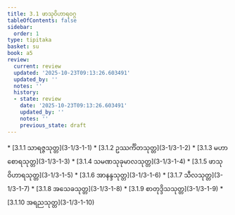 ```yaml
---
title: 3.1 ဖာသုဝိဟာရဝဂ္ဂ
tableOfContents: false
sidebar:
  order: 1
type: tipitaka
basket: su
book: a5
review:
  current: review
  updated: '2025-10-23T09:13:26.603491'
  updated_by: ''
  notes: ''
  history:
  - state: review
    date: '2025-10-23T09:13:26.603491'
    updated_by: ''
    notes: ''
    previous_state: draft
---
```



<ReviewStatus review={frontmatter.review} showDetails={true} />

<HypothesisAnnotation frontmatter={frontmatter} />

<DynamicBreadcrumb />



<TableOfContents book="a5" section="3.1">
* [3.1.1 သာရဇ္ဇသုတ္တ](3-1/3-1-1)
* [3.1.2 ဥဿင်္ကိတသုတ္တ](3-1/3-1-2)
* [3.1.3 မဟာစောရသုတ္တ](3-1/3-1-3)
* [3.1.4 သမဏသုခုမာလသုတ္တ](3-1/3-1-4)
* [3.1.5 ဖာသုဝိဟာရသုတ္တ](3-1/3-1-5)
* [3.1.6 အာနန္ဒသုတ္တ](3-1/3-1-6)
* [3.1.7 သီလသုတ္တ](3-1/3-1-7)
* [3.1.8 အသေခသုတ္တ](3-1/3-1-8)
* [3.1.9 စာတုဒ္ဒိသသုတ္တ](3-1/3-1-9)
* [3.1.10 အရညသုတ္တ](3-1/3-1-10)
</TableOfContents>